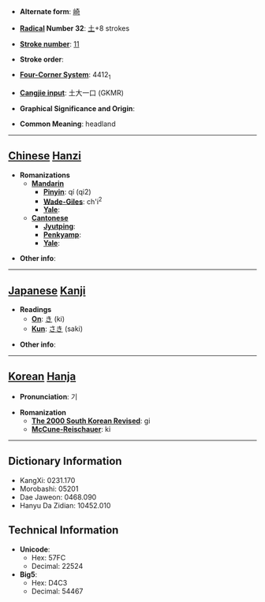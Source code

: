 * '''Alternate form''': [[崎]]

* '''[[Wiktionary:Chinese radical index| Radical]] Number 32''': [[Wiktionary:Chinese radical index 土|土]]+8 strokes

* '''[[Wiktionary:Chinese total strokes index|Stroke number]]''': [[Wiktionary:Chinese total strokes index 11|11]]

* '''Stroke order''': 

* '''[[Wiktionary:Chinese four corner index|Four-Corner System]]''': 4412<sub>1</sub>

* '''[[Wiktionary:Chinese Cangjie index|Cangjie input]]''': 土大一口 (GKMR)

* '''Graphical Significance and Origin''': 

* '''Common Meaning''': headland

----

== [[Chinese]] [[Hanzi]] ==

* '''Romanizations'''
** '''[[Mandarin]]'''
*** '''[[Pinyin]]''': qí (qi2)
*** '''[[Wade-Giles]]''': ch'i<sup>2</sup>
*** '''[[Yale]]''': 
** '''[[Cantonese]]'''
*** '''[[Jyutping]]''':
*** '''[[Penkyamp]]''': 
*** '''[[Yale]]''': 

* '''Other info''': 

----

== [[Japanese]] [[Kanji]] ==

* '''Readings'''
** '''[[On]]''': [[き]] (ki)
** '''[[Kun]]''': [[さき]] (saki)

* '''Other info''':  

----

== [[Korean]] [[Hanja]] ==

* '''Pronunciation''': 기

* '''Romanization'''
** '''[[The 2000 South Korean Revised Romanization|The 2000 South Korean Revised]]''': gi
** '''[[McCune-Reischauer]]''': ki

----

== Dictionary Information ==

* KangXi: 0231.170
* Morobashi: 05201
* Dae Jaweon: 0468.090
* Hanyu Da Zidian: 10452.010

== Technical Information ==

* '''Unicode''':
** Hex: 57FC
** Decimal: 22524
* '''Big5''':
** Hex: D4C3
** Decimal: 54467